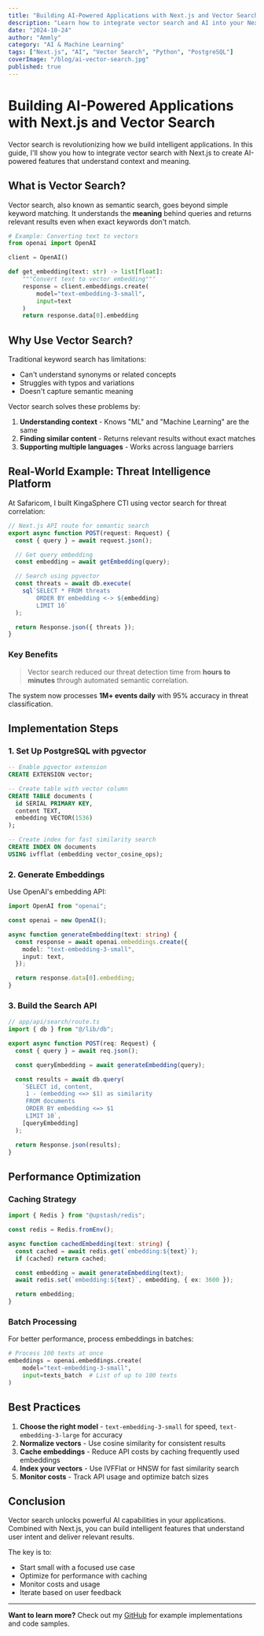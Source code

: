 ```yaml
---
title: "Building AI-Powered Applications with Next.js and Vector Search"
description: "Learn how to integrate vector search and AI into your Next.js applications for intelligent, context-aware features. A practical guide with real-world examples."
date: "2024-10-24"
author: "Ammly"
category: "AI & Machine Learning"
tags: ["Next.js", "AI", "Vector Search", "Python", "PostgreSQL"]
coverImage: "/blog/ai-vector-search.jpg"
published: true
---
```


# Building AI-Powered Applications with Next.js and Vector Search

Vector search is revolutionizing how we build intelligent applications. In this guide, I'll show you how to integrate vector search with Next.js to create AI-powered features that understand context and meaning.

## What is Vector Search?

Vector search, also known as semantic search, goes beyond simple keyword matching. It understands the **meaning** behind queries and returns relevant results even when exact keywords don't match.

```python
# Example: Converting text to vectors
from openai import OpenAI

client = OpenAI()

def get_embedding(text: str) -> list[float]:
    """Convert text to vector embedding"""
    response = client.embeddings.create(
        model="text-embedding-3-small",
        input=text
    )
    return response.data[0].embedding
```

## Why Use Vector Search?

Traditional keyword search has limitations:

- Can't understand synonyms or related concepts
- Struggles with typos and variations
- Doesn't capture semantic meaning

Vector search solves these problems by:

1. **Understanding context** - Knows "ML" and "Machine Learning" are the same
2. **Finding similar content** - Returns relevant results without exact matches
3. **Supporting multiple languages** - Works across language barriers

## Real-World Example: Threat Intelligence Platform

At Safaricom, I built KingaSphere CTI using vector search for threat correlation:

```typescript
// Next.js API route for semantic search
export async function POST(request: Request) {
  const { query } = await request.json();

  // Get query embedding
  const embedding = await getEmbedding(query);

  // Search using pgvector
  const threats = await db.execute(
    sql`SELECT * FROM threats 
        ORDER BY embedding <-> ${embedding}
        LIMIT 10`
  );

  return Response.json({ threats });
}
```

### Key Benefits

> Vector search reduced our threat detection time from **hours to minutes** through automated semantic correlation.

The system now processes **1M+ events daily** with 95% accuracy in threat classification.

## Implementation Steps

### 1. Set Up PostgreSQL with pgvector

```sql
-- Enable pgvector extension
CREATE EXTENSION vector;

-- Create table with vector column
CREATE TABLE documents (
  id SERIAL PRIMARY KEY,
  content TEXT,
  embedding VECTOR(1536)
);

-- Create index for fast similarity search
CREATE INDEX ON documents
USING ivfflat (embedding vector_cosine_ops);
```

### 2. Generate Embeddings

Use OpenAI's embedding API:

```typescript
import OpenAI from "openai";

const openai = new OpenAI();

async function generateEmbedding(text: string) {
  const response = await openai.embeddings.create({
    model: "text-embedding-3-small",
    input: text,
  });

  return response.data[0].embedding;
}
```

### 3. Build the Search API

```typescript
// app/api/search/route.ts
import { db } from "@/lib/db";

export async function POST(req: Request) {
  const { query } = await req.json();

  const queryEmbedding = await generateEmbedding(query);

  const results = await db.query(
    `SELECT id, content, 
     1 - (embedding <=> $1) as similarity
     FROM documents
     ORDER BY embedding <=> $1
     LIMIT 10`,
    [queryEmbedding]
  );

  return Response.json(results);
}
```

## Performance Optimization

### Caching Strategy

```typescript
import { Redis } from "@upstash/redis";

const redis = Redis.fromEnv();

async function cachedEmbedding(text: string) {
  const cached = await redis.get(`embedding:${text}`);
  if (cached) return cached;

  const embedding = await generateEmbedding(text);
  await redis.set(`embedding:${text}`, embedding, { ex: 3600 });

  return embedding;
}
```

### Batch Processing

For better performance, process embeddings in batches:

```python
# Process 100 texts at once
embeddings = openai.embeddings.create(
    model="text-embedding-3-small",
    input=texts_batch  # List of up to 100 texts
)
```

## Best Practices

1. **Choose the right model** - `text-embedding-3-small` for speed, `text-embedding-3-large` for accuracy
2. **Normalize vectors** - Use cosine similarity for consistent results
3. **Cache embeddings** - Reduce API costs by caching frequently used embeddings
4. **Index your vectors** - Use IVFFlat or HNSW for fast similarity search
5. **Monitor costs** - Track API usage and optimize batch sizes

## Conclusion

Vector search unlocks powerful AI capabilities in your applications. Combined with Next.js, you can build intelligent features that understand user intent and deliver relevant results.

The key is to:

- Start small with a focused use case
- Optimize for performance with caching
- Monitor costs and usage
- Iterate based on user feedback

---

**Want to learn more?** Check out my [GitHub](https://github.com) for example implementations and code samples.
